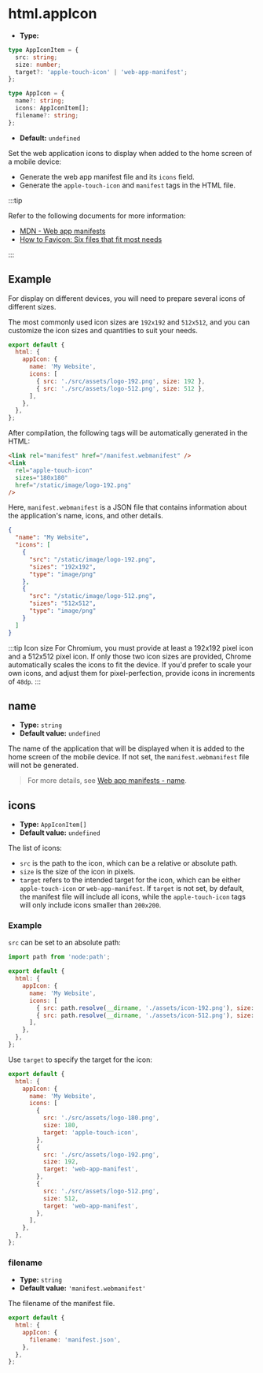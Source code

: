# html.appIcon

- **Type:**

```ts
type AppIconItem = {
  src: string;
  size: number;
  target?: 'apple-touch-icon' | 'web-app-manifest';
};

type AppIcon = {
  name?: string;
  icons: AppIconItem[];
  filename?: string;
};
```

- **Default:** `undefined`

Set the web application icons to display when added to the home screen of a mobile device:

- Generate the web app manifest file and its `icons` field.
- Generate the `apple-touch-icon` and `manifest` tags in the HTML file.

:::tip

Refer to the following documents for more information:

- [MDN - Web app manifests](https://developer.mozilla.org/en-US/docs/Web/Manifest)
- [How to Favicon: Six files that fit most needs](https://evilmartians.com/chronicles/how-to-favicon-in-2021-six-files-that-fit-most-needs)

:::

## Example

For display on different devices, you will need to prepare several icons of different sizes.

The most commonly used icon sizes are `192x192` and `512x512`, and you can customize the icon sizes and quantities to suit your needs.

```js
export default {
  html: {
    appIcon: {
      name: 'My Website',
      icons: [
        { src: './src/assets/logo-192.png', size: 192 },
        { src: './src/assets/logo-512.png', size: 512 },
      ],
    },
  },
};
```

After compilation, the following tags will be automatically generated in the HTML:

```html
<link rel="manifest" href="/manifest.webmanifest" />
<link
  rel="apple-touch-icon"
  sizes="180x180"
  href="/static/image/logo-192.png"
/>
```

Here, `manifest.webmanifest` is a JSON file that contains information about the application's name, icons, and other details.

```json
{
  "name": "My Website",
  "icons": [
    {
      "src": "/static/image/logo-192.png",
      "sizes": "192x192",
      "type": "image/png"
    },
    {
      "src": "/static/image/logo-512.png",
      "sizes": "512x512",
      "type": "image/png"
    }
  ]
}
```

:::tip Icon size
For Chromium, you must provide at least a 192x192 pixel icon and a 512x512 pixel icon. If only those two icon sizes are provided, Chrome automatically scales the icons to fit the device. If you'd prefer to scale your own icons, and adjust them for pixel-perfection, provide icons in increments of `48dp`.
:::

## name

- **Type:** `string`
- **Default value:** `undefined`

The name of the application that will be displayed when it is added to the home screen of the mobile device. If not set, the `manifest.webmanifest` file will not be generated.

> For more details, see [Web app manifests - name](https://developer.mozilla.org/en-US/docs/Web/Manifest/name).

## icons

- **Type:** `AppIconItem[]`
- **Default value:** `undefined`

The list of icons:

- `src` is the path to the icon, which can be a relative or absolute path.
- `size` is the size of the icon in pixels.
- `target` refers to the intended target for the icon, which can be either `apple-touch-icon` or `web-app-manifest`. If `target` is not set, by default, the manifest file will include all icons, while the `apple-touch-icon` tags will only include icons smaller than `200x200`.

### Example

`src` can be set to an absolute path:

```js
import path from 'node:path';

export default {
  html: {
    appIcon: {
      name: 'My Website',
      icons: [
        { src: path.resolve(__dirname, './assets/icon-192.png'), size: 192 },
        { src: path.resolve(__dirname, './assets/icon-512.png'), size: 512 },
      ],
    },
  },
};
```

Use `target` to specify the target for the icon:

```js
export default {
  html: {
    appIcon: {
      name: 'My Website',
      icons: [
        {
          src: './src/assets/logo-180.png',
          size: 180,
          target: 'apple-touch-icon',
        },
        {
          src: './src/assets/logo-192.png',
          size: 192,
          target: 'web-app-manifest',
        },
        {
          src: './src/assets/logo-512.png',
          size: 512,
          target: 'web-app-manifest',
        },
      ],
    },
  },
};
```

### filename

- **Type:** `string`
- **Default value:** `'manifest.webmanifest'`

The filename of the manifest file.

```js
export default {
  html: {
    appIcon: {
      filename: 'manifest.json',
    },
  },
};
```
